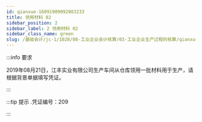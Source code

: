 ---
id: qianxue-16091909092083233
title: 领用材料 02
sidebar_position: 2
sidebar_label: 2 领用材料 02
sidebar_class_name: green
slug: /基础会计/jc-1/1028/08-工业企业会计核算/03-工业企业生产过程的核算/qianxue-1609181235203703809/qianxue-16091909092083233/领用材料 02
---

:::info 要求

2019年08月21日，江丰实业有限公司生产车间从仓库领用一批材料用于生产，请根据背景单据填写凭证。

:::

:::tip 提示
  .凭证编号：209 
:::
